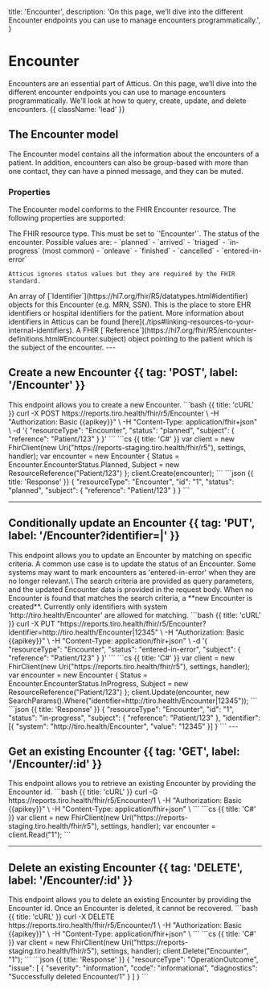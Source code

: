   title: 'Encounter',
  description:
    'On this page, we’ll dive into the different Encounter endpoints you can use to manage encounters programmatically.',
}

# Encounter

Encounters are an essential part of Atticus. On this page, we’ll dive into the different encounter endpoints you can use to manage encounters programmatically. We'll look at how to query, create, update, and delete encounters. {{ className: 'lead' }}

## The Encounter model

The Encounter model contains all the information about the encounters of a patient. In addition, encounters can also be group-based with more than one contact, they can have a pinned message, and they can be muted.

### Properties

The Encounter model conforms to the FHIR Encounter resource. The following properties are supported:

<Properties>
  <Property name="resourceType" type="'Encounter'" required>
      The FHIR resource type. This must be set to `'Encounter'`.
  </Property>
  <Property name="status" type="code" required href='https://hl7.org/fhir/R5/encounter-definitions.html#Encounter.status'>
    The status of the encounter. Possible values are:
    - `planned`
    - `arrived`
    - `triaged`
    - `in-progress` (most common)
    - `onleave`
    - `finished`
    - `cancelled`
    - `entered-in-error`

    Atticus ignores status values but they are required by the FHIR standard.
  </Property>
  <Property name="identifier" type="Identifier[]" href='https://hl7.org/fhir/R5/encounter-definitions.html#Encounter.identifier'>
      An array of [`Identifier`](https://hl7.org/fhir/R5/datatypes.html#identifier) objects for this Encounter (e.g. MRN, SSN). This is the place to store EHR identifiers or hospital identifiers for the patient.
      More information about identifiers in Atticus can be found [here](./tips#linking-resources-to-your-internal-identifiers).
  </Property>
  <Property name="subject" type="Reference" required href='https://hl7.org/fhir/R5/encounter-definitions.html#Encounter.subject'>
      A FHIR [`Reference`](https://hl7.org/fhir/R5/encounter-definitions.html#Encounter.subject) object pointing to the patient which is the subject of the encounter.
  </Property>
</Properties>
---

## Create a new Encounter {{ tag: 'POST', label: '/Encounter' }}

<Row>
  <Col>
    This endpoint allows you to create a new Encounter.
  </Col>
  <Col sticky>
    <CodeGroup title="Request" tag="POST" label="/Encounter">
    ```bash {{ title: 'cURL' }}
    curl -X POST https://reports.tiro.health/fhir/r5/Encounter \
      -H "Authorization: Basic {{apikey}}" \
      -H "Content-Type: application/fhir+json" \
      -d '{
        "resourceType": "Encounter",
        "status": "planned",
        "subject": {
          "reference": "Patient/123"
        }
      }'
    ```
    ```cs {{ title: 'C#' }}
    var client = new FhirClient(new Uri("https://reports-staging.tiro.health/fhir/r5"), settings, handler);
    var encounter = new Encounter
    {
      Status = Encounter.EncounterStatus.Planned,
      Subject = new ResourceReference("Patient/123")
    };
    client.Create(encounter);
    ```
    </CodeGroup>
    ```json {{ title: 'Response' }}
    {
      "resourceType": "Encounter",
      "id": "1",
      "status": "planned",
      "subject": {
        "reference": "Patient/123"
      }
    }
    ```
  </Col>
</Row>


---

## Conditionally update an Encounter {{ tag: 'PUT', label: '/Encounter?identifier=<system>|<value>' }}
<Row>
  <Col>
    This endpoint allows you to update an Encounter by matching on specific criteria. A common use case is to update the status of an Encounter. Some systems may want to mark encounters as 'entered-in-error' when they are no longer relevant.\
    The search criteria are provided as query parameters, and the updated Encounter data is provided in the request body.
    When no Encounter is found that matches the search criteria, a **new Encounter is created**. Currently only identifiers with system 'http://tiro.health/Encounter' are allowed for matching.
  </Col>
  <Col sticky>
    <CodeGroup title="Request" tag="PUT" label="/Encounter?identifier=http://tiro.health/Encounter|12345">
    ```bash {{ title: 'cURL' }}
    curl -X PUT "https://reports.tiro.health/fhir/r5/Encounter?identifier=http://tiro.health/Encounter|12345" \
      -H "Authorization: Basic {{apikey}}" \
      -H "Content-Type: application/fhir+json" \
      -d '{
        "resourceType": "Encounter",
        "status": "entered-in-error",
        "subject": {
          "reference": "Patient/123"
        }
      }'
    ```
    ```cs {{ title: 'C#' }}
    var client = new FhirClient(new Uri("https://reports.tiro.health/fhir/r5"), settings, handler);
    var encounter = new Encounter
    {
      Status = Encounter.EncounterStatus.InProgress,
      Subject = new ResourceReference("Patient/123")
    };
    client.Update(encounter, new SearchParams().Where("identifier=http://tiro.health/Encounter|12345"));
    ```
    </CodeGroup>
    ```json {{ title: 'Response' }}
    {
      "resourceType": "Encounter",
      "id": "1",
      "status": "in-progress",
      "subject": {
        "reference": "Patient/123"
      },
      "identifier": [{
        "system": "http://tiro.health/Encounter",
        "value": "12345"
      }]
    }
    ```
  </Col>
</Row>
---

## Get an existing Encounter {{ tag: 'GET', label: '/Encounter/:id' }}

<Row>
  <Col>
    This endpoint allows you to retrieve an existing Encounter by providing the Encounter id.
  </Col>
  <Col sticky>
    <CodeGroup title="Request" tag="GET" label="/Encounter/1">
    ```bash {{ title: 'cURL' }}
    curl -G https://reports.tiro.health/fhir/r5/Encounter/1 \
      -H "Authorization: Basic {{apikey}}" \
      -H "Content-Type: application/fhir+json" \
    ```
    ```cs {{ title: 'C#' }}
    var client = new FhirClient(new Uri("https://reports-staging.tiro.health/fhir/r5"), settings, handler);
    var encounter = client.Read<Encounter>("1");
    ```
    </CodeGroup>
  </Col>
</Row>

---
## Delete an existing Encounter {{ tag: 'DELETE', label: '/Encounter/:id' }}

<Row>
  <Col>
    This endpoint allows you to delete an existing Encounter by providing the Encounter id. Once an Encounter is deleted, it cannot be recovered.
  </Col>
  <Col sticky>
    <CodeGroup title="Request" tag="DELETE" label="/Encounter/1">
    ```bash {{ title: 'cURL' }}
    curl -X DELETE https://reports.tiro.health/fhir/r5/Encounter/1 \
      -H "Authorization: Basic {{apikey}}" \
      -H "Content-Type: application/fhir+json" \
    ```
    ```cs {{ title: 'C#' }}
    var client = new FhirClient(new Uri("https://reports-staging.tiro.health/fhir/r5"), settings, handler);
    client.Delete("Encounter", "1");
    ```
    </CodeGroup>
    ```json {{ title: 'Response' }}
    {
      "resourceType": "OperationOutcome",
      "issue": [
        {
          "severity": "information",
          "code": "informational",
          "diagnostics": "Successfully deleted Encounter/1"
        }
      ]
    }
    ```
  </Col>
</Row>
